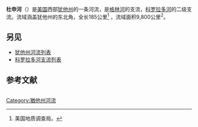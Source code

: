 {{Geobox|River
<!-- *** Name section *** -->
|name                        = 杜申河<br>Duchesne River
|native_name                 = 
|other_name                  = Euwinty
|other_name1                 =
<!-- *** Image *** --->
|image                       = OVERALL_VIEW_OF_CANAL_AND_DUCHESNE_RIVER_VALLEY,_LOOKING_SOUTHEAST_-_Irrigation_Canals_in_the_Uinta_Basin,_Rocky_Point_Canal,_Duchesne,_Duchesne_County,_UT_HAER_UTAH,7-DUCH.V,1K-1.tif
|image_size                  =
|image_caption               = 杜申河一景，位于[[犹他州|犹他州]][[杜申_(犹他州)|杜申]]附近 
<!-- *** Country etc. *** -->
|country                     = {{flag|United States}}
|country_flag                = 1
|country1                    =
|state                       = {{flag|Utah}}
|state1                      = 
|state2                      = 
|state3                      = 
|state_flag                  = 1
|region                      = 
|region1                     =
|district                    = 
|district1                   = 
|city                        = [[杜申_(犹他州)|杜申]]
|city1                       = [[塔比奥纳_(犹他州)|塔比奥纳]]
|city2                       =[[迈顿_(犹他州)|迈顿]]
|city3                       =
|city4                       =

<!-- *** Geography *** -->
|length_imperial             = 115
|length_note                 =<ref name="NHD"/>
|watershed_imperial          =3790
|watershed_note              =
|discharge_location          =[[Randlett,_Utah|Randlett]]
|discharge_imperial          = 522
|discharge_max_imperial      = 11500
|discharge_min_imperial      = 0.78
|discharge_note              =
|discharge1_location         = 
|discharge1_imperial         = 
<!-- *** Source *** -->
|source_name                 = Uinta Mountains
|source_location             = 
|source_district             =
|source_region               =Duchesne County 
|source_state                = Utah
|source_country              = 
|source_coordinates          = {{coord|40|42|31|N|110|52|25|W|display=inline}}
|source_coordinates_note     =<ref name="gnis">{{cite gnis|id=1440701|name=Duchesne River|entrydate=1979-12-31|accessdate=2016-05-25}}</ref>
|source_elevation_imperial   = 10093
|source_elevation_note       =
|source_length_imperial      = 
<!-- *** Mouth *** -->
|mouth_name                  = [[格林河_(科罗拉多河支流)|格林河]]
|mouth_location              = 
|mouth_district              =
|mouth_region                = Uintah County
|mouth_state                 = 犹他州
|mouth_country               = 
|capital_coordinates         = 
|mouth_coordinates           = {{coord|40|05|08|N|109|40|45|W|display=inline,title}}
|mouth_coordinates_note      =
|mouth_elevation_imperial    =4652
|mouth_elevation_note        =
<!-- *** Tributaries *** -->
|tributary_left              = Lake Fork River
|tributary_left1             = [[Uinta_River|Uinta River]]
|tributary_left2             = 
|tributary_left3             =
|tributary_left4             = 
|tributary_left5             =
|tributary_right             = [[Strawberry_River_(Utah)|Strawberry River]]
|tributary_right1            =
|tributary_right2            = 
|tributary_right3            = 
|tributary_right4            =
<!-- *** Free fields *** -->
|free_name                   =  
|free_value                  = 
<!-- *** Map section *** -->
|map                         =Duchesne river basin map.png
|map_size                    = 
|map_caption                 = 杜申河流域图
}}
'''杜申河'''（{{lang-en|Duchesne River}}）是[[美国|美国]]西部[[犹他州|犹他州]]的一条河流，是[[格林河_(科罗拉多河支流)|格林河]]的支流，[[科罗拉多河|科罗拉多河]]的二级支流。流域涵盖犹他州的东北角，全长185公里<ref name="NHD">美国地质调查局。 </ref> ，流域面积9,800公里<sup>2</sup>。

== 另见 ==
* [[犹他州河流列表|犹他州河流列表]]
* [[科罗拉多河支流列表|科罗拉多河支流列表]]

== 参考文献 ==
<div class="reflist columns references-column-width" style="column-width: 22em; list-style-type: decimal;">
<references /></div>
[[Category:猶他州河流|Category:猶他州河流]]